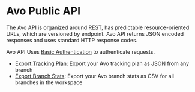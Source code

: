 # Avo Public API

The Avo API is organized around REST, has predictable resource-oriented URLs, which are versioned by endpoint.
Avo API returns JSON encoded responses and uses standard HTTP response codes.

Avo API Uses [Basic Authentication](https://en.wikipedia.org/wiki/Basic_access_authentication) to authenticate requests.

- [Export Tracking Plan](/public-api/export-tracking-plan): Export your Avo tracking plan as JSON from any branch
- [Export Branch Stats](/public-api/export-branch-stats): Export your Avo branch stats as CSV for all branches in the workspace
